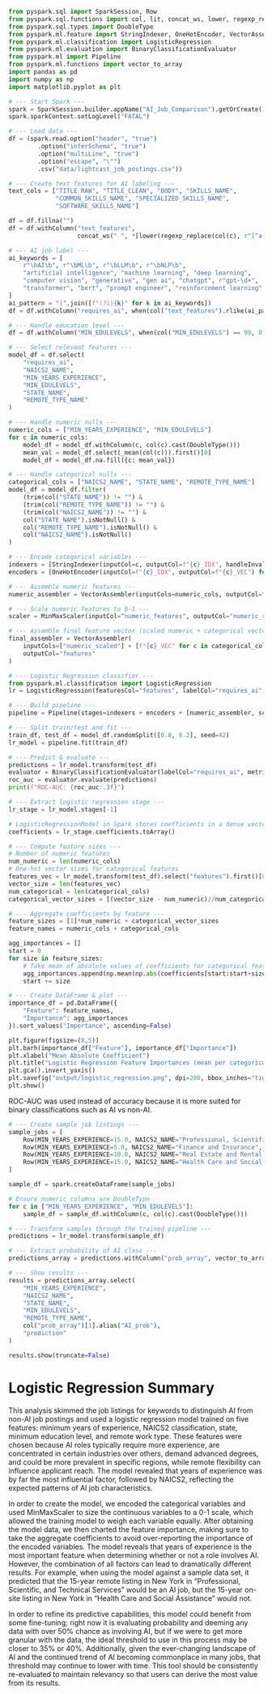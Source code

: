 
```python
from pyspark.sql import SparkSession, Row
from pyspark.sql.functions import col, lit, concat_ws, lower, regexp_replace, when, trim, mean as _mean
from pyspark.sql.types import DoubleType
from pyspark.ml.feature import StringIndexer, OneHotEncoder, VectorAssembler, MinMaxScaler
from pyspark.ml.classification import LogisticRegression
from pyspark.ml.evaluation import BinaryClassificationEvaluator
from pyspark.ml import Pipeline
from pyspark.ml.functions import vector_to_array
import pandas as pd
import numpy as np
import matplotlib.pyplot as plt

# --- Start Spark ---
spark = SparkSession.builder.appName("AI_Job_Comparison").getOrCreate()
spark.sparkContext.setLogLevel("FATAL")

# --- Load data ---
df = (spark.read.option("header", "true")
        .option("inferSchema", "true")
        .option("multiLine", "true")
        .option("escape", "\"")
        .csv("data/lightcast_job_postings.csv"))

# --- Create text features for AI labeling ---
text_cols = ["TITLE_RAW", "TITLE_CLEAN", "BODY", "SKILLS_NAME",
             "COMMON_SKILLS_NAME", "SPECIALIZED_SKILLS_NAME", 
             "SOFTWARE_SKILLS_NAME"]

df = df.fillna("")
df = df.withColumn("text_features",
                   concat_ws(" ", *[lower(regexp_replace(col(c), r"[^a-zA-Z0-9 ]", "")) for c in text_cols]))

# --- AI job label ---
ai_keywords = [
    r"\bAI\b", r"\bML\b", r"\bLLM\b", r"\bNLP\b",
    "artificial intelligence", "machine learning", "deep learning",
    "computer vision", "generative", "gen ai", "chatgpt", r"gpt-\d+",
    "transformer", "bert", "prompt engineer", "reinforcement learning"
]
ai_pattern = "|".join([f"(?i){k}" for k in ai_keywords])
df = df.withColumn("requires_ai", when(col("text_features").rlike(ai_pattern), lit(1)).otherwise(lit(0)))

# --- Handle education level ---
df = df.withColumn("MIN_EDULEVELS", when(col("MIN_EDULEVELS") == 99, 0).otherwise(col("MIN_EDULEVELS")))

# --- Select relevant features ---
model_df = df.select(
    "requires_ai",
    "NAICS2_NAME",
    "MIN_YEARS_EXPERIENCE",
    "MIN_EDULEVELS",
    "STATE_NAME",
    "REMOTE_TYPE_NAME"
)

# --- Handle numeric nulls ---
numeric_cols = ["MIN_YEARS_EXPERIENCE", "MIN_EDULEVELS"]
for c in numeric_cols:
    model_df = model_df.withColumn(c, col(c).cast(DoubleType()))
    mean_val = model_df.select(_mean(col(c))).first()[0]
    model_df = model_df.na.fill({c: mean_val})

# --- Handle categorical nulls ---
categorical_cols = ["NAICS2_NAME", "STATE_NAME", "REMOTE_TYPE_NAME"]
model_df = model_df.filter(
    (trim(col("STATE_NAME")) != "") &
    (trim(col("REMOTE_TYPE_NAME")) != "") &
    (trim(col("NAICS2_NAME")) != "") &
    col("STATE_NAME").isNotNull() &
    col("REMOTE_TYPE_NAME").isNotNull() &
    col("NAICS2_NAME").isNotNull()
)

# --- Encode categorical variables ---
indexers = [StringIndexer(inputCol=c, outputCol=f"{c}_IDX", handleInvalid="keep") for c in categorical_cols]
encoders = [OneHotEncoder(inputCol=f"{c}_IDX", outputCol=f"{c}_VEC") for c in categorical_cols]

# --- Assemble numeric features ---
numeric_assembler = VectorAssembler(inputCols=numeric_cols, outputCol="numeric_features")

# --- Scale numeric features to 0-1 ---
scaler = MinMaxScaler(inputCol="numeric_features", outputCol="numeric_scaled")

# --- Assemble final feature vector (scaled numeric + categorical vectors) ---
final_assembler = VectorAssembler(
    inputCols=["numeric_scaled"] + [f"{c}_VEC" for c in categorical_cols],
    outputCol="features"
)

# --- Logistic Regression classifier ---
from pyspark.ml.classification import LogisticRegression
lr = LogisticRegression(featuresCol="features", labelCol="requires_ai", maxIter=50, regParam=0.0, elasticNetParam=0.0)

# --- Build pipeline ---
pipeline = Pipeline(stages=indexers + encoders + [numeric_assembler, scaler, final_assembler, lr])

# --- Split train/test and fit ---
train_df, test_df = model_df.randomSplit([0.8, 0.2], seed=42)
lr_model = pipeline.fit(train_df)
```

```python
# --- Predict & evaluate ---
predictions = lr_model.transform(test_df)
evaluator = BinaryClassificationEvaluator(labelCol="requires_ai", metricName="areaUnderROC")
roc_auc = evaluator.evaluate(predictions)
print(f"ROC-AUC: {roc_auc:.3f}")

# --- Extract logistic regression stage ---
lr_stage = lr_model.stages[-1]

# LogisticRegressionModel in Spark stores coefficients in a dense vector
coefficients = lr_stage.coefficients.toArray()

# --- Compute feature sizes ---
# Number of numeric features
num_numeric = len(numeric_cols)
# One-hot vector sizes for categorical features
features_vec = lr_model.transform(test_df).select("features").first()[0]
vector_size = len(features_vec)
num_categorical = len(categorical_cols)
categorical_vector_sizes = [(vector_size - num_numeric)//num_categorical]*num_categorical

# --- Aggregate coefficients by feature ---
feature_sizes = [1]*num_numeric + categorical_vector_sizes
feature_names = numeric_cols + categorical_cols

agg_importances = []
start = 0
for size in feature_sizes:
    # Take mean of absolute values of coefficients for categorical features
    agg_importances.append(np.mean(np.abs(coefficients[start:start+size])))
    start += size

# --- Create DataFrame & plot ---
importance_df = pd.DataFrame({
    "Feature": feature_names,
    "Importance": agg_importances
}).sort_values("Importance", ascending=False)

plt.figure(figsize=(8,5))
plt.barh(importance_df["Feature"], importance_df["Importance"])
plt.xlabel("Mean Absolute Coefficient")
plt.title("Logistic Regression Feature Importances (mean per categorical vector)")
plt.gca().invert_yaxis()
plt.savefig("output/logistic_regression.png", dpi=200, bbox_inches="tight")
plt.show()
```
ROC-AUC was used instead of accuracy because it is more suited for binary classifications such as AI vs non-AI.

```python
# --- Create sample job listings ---
sample_jobs = [
    Row(MIN_YEARS_EXPERIENCE=15.0, NAICS2_NAME="Professional, Scientific, and Technical Services", STATE_NAME="New York", MIN_EDULEVELS=3.0, REMOTE_TYPE_NAME="Remote"),
    Row(MIN_YEARS_EXPERIENCE=5.0, NAICS2_NAME="Finance and Insurance", STATE_NAME="Texas", MIN_EDULEVELS=2.0, REMOTE_TYPE_NAME="Remote"),
    Row(MIN_YEARS_EXPERIENCE=10.0, NAICS2_NAME="Real Estate and Rental and Leasing", STATE_NAME="Minnesota", MIN_EDULEVELS=0.0, REMOTE_TYPE_NAME="Hybrid Remote"),
    Row(MIN_YEARS_EXPERIENCE=15.0, NAICS2_NAME="Health Care and Social Assistance", STATE_NAME="New York", MIN_EDULEVELS=4.0, REMOTE_TYPE_NAME="Not Remote"),
]

sample_df = spark.createDataFrame(sample_jobs)

# Ensure numeric columns are DoubleType
for c in ["MIN_YEARS_EXPERIENCE", "MIN_EDULEVELS"]:
    sample_df = sample_df.withColumn(c, col(c).cast(DoubleType()))

# --- Transform samples through the trained pipeline ---
predictions = lr_model.transform(sample_df)

# --- Extract probability of AI class ---
predictions_array = predictions.withColumn("prob_array", vector_to_array(col("probability")))

# --- Show results ---
results = predictions_array.select(
    "MIN_YEARS_EXPERIENCE",
    "NAICS2_NAME",
    "STATE_NAME",
    "MIN_EDULEVELS",
    "REMOTE_TYPE_NAME",
    col("prob_array")[1].alias("AI_prob"),
    "prediction"
)

results.show(truncate=False)
```

# Logistic Regression Summary

This analysis skimmed the job listings for keywords to distinguish AI from non-AI job postings and used a logistic regression model trained on five features: minimum years of experience, NAICS2 classification, state, minimum education level, and remote work type. These features were chosen because AI roles typically require more experience, are concentrated in certain industries over others, demand advanced degrees, and could be more prevalent in specific regions, while remote flexibility can influence applicant reach. The model revealed that years of experience was by far the most influential factor, followed by NAICS2, reflecting the expected patterns of AI job characteristics.

In order to create the model, we encoded the categorical variables and used MinMaxScaler to size the continuous variables to a 0-1 scale, which allowed the training model to weigh each variable equally. After obtaining the model data, we then charted the feature importance, making sure to take the aggregate coefficients to avoid over-reporting the importance of the encoded variables. The model reveals that years of experience is the most important feature when determining whether or not a role involves AI. However, the combination of all factors can lead to dramatically different results. For example, when using the model against a sample data set, it predicted that the 15-year remote listing in New York in "Professional, Scientific, and Technical Services" would be an AI job, but the 15-year on-site listing in New York in "Health Care and Social Assistance" would not.

In order to refine its predictive capabilities, this model could benefit from some fine-tuning; right now it is evaluating probability and deeming any data with over 50% chance as involving AI, but if we were to get more granular with the data, the ideal threshold to use in this process may be closer to 35% or 40%. Additionally, given the ever-changing landscape of AI and the continued trend of AI becoming commonplace in many jobs, that threshold may continue to lower with time. This tool should be consistently re-evaluated to maintain relevancy so that users can derive the most value from its results.